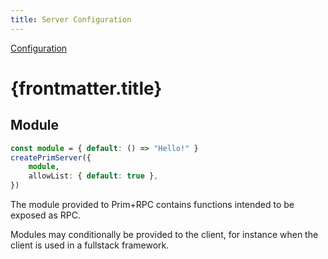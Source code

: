 ```yaml
---
title: Server Configuration
---
```



<a href="/docs/reference/config" class="-mx-3 my-2 mb-4 btn btn-sm btn-ghost no-underline">
	<Icon name="ph:caret-left-bold" />
	<span>Configuration</span>
</a>

# {frontmatter.title}

## Module

<CodeFile>

```typescript
const module = { default: () => "Hello!" }
createPrimServer({
	module,
	allowList: { default: true },
})
```

</CodeFile>

The module provided to Prim+RPC contains functions intended to be exposed as RPC.

<Aside>

Modules may conditionally be provided to the client, for instance when the client is used in a fullstack framework.

</Aside>
